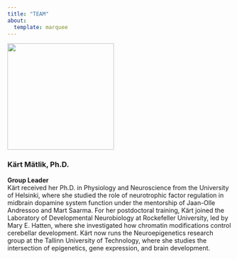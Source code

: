 ```yaml
---
title: "TEAM"
about: 
  template: marquee
---
```


::: {layout="[[32,70]]"}
![](copy_DSC_7730.JPG){fig-align="left" width="240"}  

### Kärt Mätlik, Ph.D.  
<b>Group Leader</b>  
Kärt received her Ph.D. in Physiology and Neuroscience from the University of Helsinki, where she studied the role of neurotrophic factor regulation in midbrain dopamine system function under the mentorship of Jaan-Olle Andressoo and Mart Saarma. For her postdoctoral training, Kärt joined the Laboratory of Developmental Neurobiology at Rockefeller University, led by Mary E. Hatten, where she investigated how chromatin modifications control cerebellar development. Kärt now runs the Neuroepigenetics research group at the Tallinn University of Technology, where she studies the intersection of epigenetics, gene expression, and brain development.  

:::



